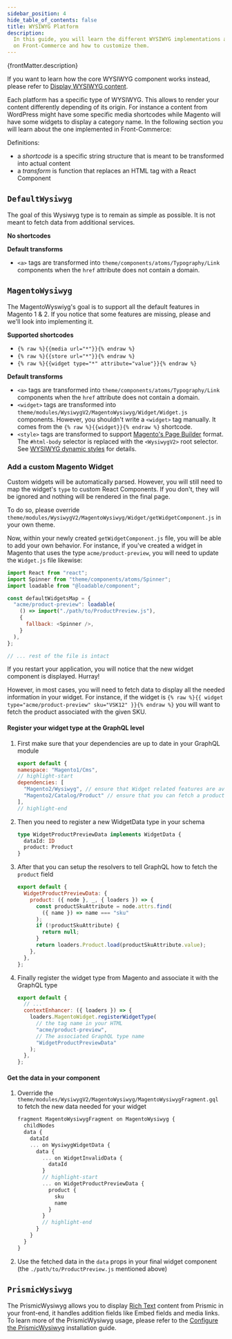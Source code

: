 ```yaml
---
sidebar_position: 4
hide_table_of_contents: false
title: WYSIWYG Platform
description:
  In this guide, you will learn the different WYSIWYG implementations available
  on Front-Commerce and how to customize them.
---
```



<p>{frontMatter.description}</p>

If you want to learn how the core WYSIWYG component works instead, please refer
to [Display WYSIWYG content](./wysiwyg).

Each platform has a specific type of WYSIWYG. This allows to render your content
differently depending of its origin. For instance a content from WordPress might
have some specific media shortcodes while Magento will have some widgets to
display a category name. In the following section you will learn about the one
implemented in Front-Commerce:

<div className="pl-4">
  <TOCInline toc={toc} maxHeadingLevel={4} />
</div>

Definitions:

- a _shortcode_ is a specific string structure that is meant to be transformed
  into actual content
- a _transform_ is function that replaces an HTML tag with a React Component

## `DefaultWysiwyg`

The goal of this Wysiwyg type is to remain as simple as possible. It is not
meant to fetch data from additional services.

**No shortcodes**

**Default transforms**

- `<a>` tags are transformed into `theme/components/atoms/Typography/Link`
  components when the `href` attribute does not contain a domain.

## `MagentoWysiwyg`

The MagentoWyswiyg's goal is to support all the default features in Magento 1
& 2. If you notice that some features are missing, please <ContactLink /> and
we'll look into implementing it.

**Supported shortcodes**

- `{% raw %}{{media url="*"}}{% endraw %}`
- `{% raw %}{{store url="*"}}{% endraw %}`
- `{% raw %}{{widget type="*" attribute="value"}}{% endraw %}`

**Default transforms**

- `<a>` tags are transformed into `theme/components/atoms/Typography/Link`
  components when the `href` attribute does not contain a domain.
- `<widget>` tags are transformed into
  `theme/modules/WysiwygV2/MagentoWysiwyg/Widget/Widget.js` components. However,
  you shouldn't write a `<widget>` tag manually. It comes from the
  `{% raw %}{{widget}}{% endraw %}` shortcode.
- `<style>` tags are transformed to support
  [Magento's Page Builder](/docs/magento2/page-builder) format. The `#html-body`
  selector is replaced with the `<WysiwygV2>` root selector. See
  [WYSIWYG dynamic styles](/docs/advanced/theme/wysiwyg#dynamic-styles) for
  details.

### Add a custom Magento Widget

Custom widgets will be automatically parsed. However, you will still need to map
the widget's `type` to custom React Components. If you don't, they will be
ignored and nothing will be rendered in the final page.

To do so, please override
`theme/modules/WysiwygV2/MagentoWysiwyg/Widget/getWidgetComponent.js` in your
own theme.

Now, within your newly created `getWidgetComponent.js` file, you will be able to
add your own behavior. For instance, if you've created a widget in Magento that
uses the type `acme/product-preview`, you will need to update the `Widget.js`
file likewise:

```js title="my-module/modules/WysiwygV2/MagentoWysiwyg/Widget/getWidgetComponent.js"
import React from "react";
import Spinner from "theme/components/atoms/Spinner";
import loadable from "@loadable/component";

const defaultWidgetsMap = {
  "acme/product-preview": loadable(
    () => import("./path/to/ProductPreview.js"),
    {
      fallback: <Spinner />,
    }
  ),
};

// ... rest of the file is intact
```

If you restart your application, you will notice that the new widget component
is displayed. Hurray!

However, in most cases, you will need to fetch data to display all the needed
information in your widget. For instance, if the widget is
`{% raw %}{{ widget type="acme/product-preview" sku="VSK12" }}{% endraw %}` you
will want to fetch the product associated with the given SKU.

#### Register your widget type at the GraphQL level

1.  First make sure that your dependencies are up to date in your GraphQL module
    ```js title="my-module/server/modules/wysiwyg/index.js"
    export default {
    namespace: "Magento1/Cms",
    // highlight-start
    dependencies: [
      "Magento2/Wysiwyg", // ensure that Widget related features are available
      "Magento2/Catalog/Product" // ensure that you can fetch a product in your Wysiwyg data
    ],
    // highlight-end
    ```
1.  Then you need to register a new WidgetData type in your schema
    ```graphql title="my-module/server/modules/wysiwyg/schema.gql"
    type WidgetProductPreviewData implements WidgetData {
      dataId: ID
      product: Product
    }
    ```
1.  After that you can setup the resolvers to tell GraphQL how to fetch the
    `product` field
    ```js title="my-module/server/modules/wysiwyg/resolvers.js"
    export default {
      WidgetProductPreviewData: {
        product: ({ node }, _, { loaders }) => {
          const productSkuAttribute = node.attrs.find(
            ({ name }) => name === "sku"
          );
          if (!productSkuAttribute) {
            return null;
          }
          return loaders.Product.load(productSkuAttribute.value);
        },
      },
    };
    ```
1.  Finally register the widget type from Magento and associate it with the
    GraphQL type

    ```js title="my-module/server/modules/wysiwyg/index.js"
    export default {
      // ...
      contextEnhancer: ({ loaders }) => {
        loaders.MagentoWidget.registerWidgetType(
          // the tag name in your HTML
          "acme/product-preview",
          // The associated GraphQL type name
          "WidgetProductPreviewData"
        );
      },
    };
    ```

#### Get the data in your component

1.  Override the
    `theme/modules/WysiwygV2/MagentoWysiwyg/MagentoWysiwygFragment.gql` to fetch
    the new data needed for your widget
    ```js title="my-module/modules/WysiwygV2/MagentoWysiwyg/MagentoWysiwygFragment.gql"
    fragment MagentoWysiwygFragment on MagentoWysiwyg {
      childNodes
      data {
        dataId
        ... on WysiwygWidgetData {
          data {
            ... on WidgetInvalidData {
              dataId
            }
            // highlight-start
            ... on WidgetProductPreviewData {
              product {
                sku
                name
              }
            }
            // highlight-end
          }
        }
      }
    }
    ```
1.  Use the fetched data in the `data` props in your final widget component (the
    `./path/to/ProductPreview.js` mentioned above)

## `PrismicWysiwyg`

The PrismicWysiwyg allows you to display
[Rich Text](https://prismic.io/docs/core-concepts/edit-rich-text) content from
Prismic in your front-end, it handles addition fields like Embed fields and
media links. To learn more of the PrismicWysiwyg usage, please refer to the
[Configure the PrismicWysiwyg](/docs/prismic/installation#optional-configure-the-prismicwysiwyg)
installation guide.
